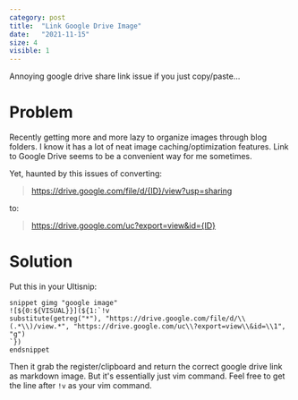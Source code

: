 ```yaml
---
category: post
title:  "Link Google Drive Image"
date:   "2021-11-15"
size: 4
visible: 1
---
```


Annoying google drive share link issue if you just copy/paste...

# Problem

Recently getting more and more lazy to organize images through blog folders. I know it has a lot of neat image caching/optimization features. Link to Google Drive seems to be a convenient way for me sometimes.

Yet, haunted by this issues of converting:
> https://drive.google.com/file/d/{ID}/view?usp=sharing

to:

> https://drive.google.com/uc?export=view&id={ID}

# Solution
Put this in your Ultisnip:
```
snippet gimg "google image"
![${0:${VISUAL}}](${1:`!v
substitute(getreg("*"), "https://drive.google.com/file/d/\\(.*\\)/view.*", "https://drive.google.com/uc\\?export=view\\&id=\\1", "g")
`})
endsnippet
```

Then it grab the register/clipboard and return the correct google drive link as markdown image. But it's essentially just vim command. Feel free to get the line after `!v` as your vim command.
